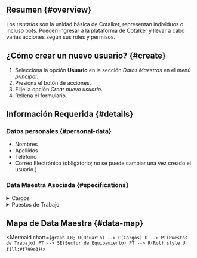 


## Resumen {#overview}
Los _usuarios_ son la unidad básica de Cotalker, representan individuos o incluso bots. Pueden ingresar a la plataforma de Cotalker y llevar a cabo varias acciones según sus roles y permisos.

## ¿Cómo crear un nuevo usuario? {#create}
1. Selecciona la opción **Usuario** en la sección _Datos Maestros_ en el _menú principal_.
2. Presiona el botón de acciones.
3. Elije la opción _Crear nuevo usuario_.
4. Rellena el formulario.

## Información Requerida {#details}
### Datos personales {#personal-data}
- Nombres
- Apellidos
- Teléfono
- Correo Electrónico (obligatorio; no se puede cambiar una vez creado el usuario.)

### Data Maestra Asociada {#specifications}

<details>
<summary>Cargos</summary>
<div>

Las acciones que se le permitirán al usuario hacer en el flujo de mantenimiento dependen del cargo seleccionado.

<Jobtitles/>

<br/>
</div>
</details>

<details>
<summary>Puestos de Trabajo</summary>
<div>

Puedes asignarle puestos de trabajo a un usuario para identificar en qué sectores trabaja y así involucrarlo automáticamente en los mantenimientos de dichos lugares.

<Workstation/>

:::info Y recuerda...
Si el _puesto de trabajo_ que necesitas no se encuentra en la lista, puedes ir a crearlo al flujo de [**Puesto de trabajo**](/docs/products/corrective_maintenance/master_data/workstation). 
:::

</div>
</details>



## Mapa de Data Maestra {#data-map}

<div className="align-center">

<Mermaid chart={`
    graph LR;
        U(Usuario) --> C(Cargos)
        U --> PT(Puestos de Trabajo)
        PT --> SE(Sector de Equipamiento)
        PT --> R(Rol)
        style U fill:#f799e3
`}/>

</div>